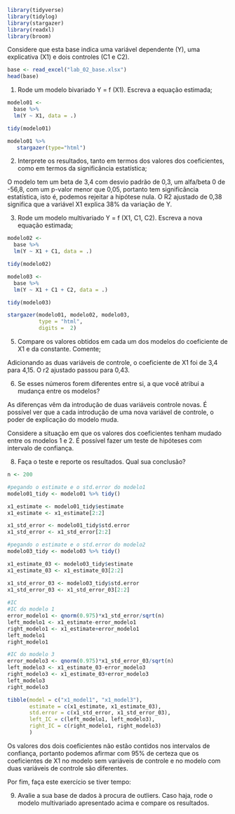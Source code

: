 ```r
library(tidyverse)
library(tidylog)
library(stargazer)
library(readxl)
library(broom)
```

Considere que esta base indica uma variável dependente (Y), uma explicativa (X1) e dois controles (C1 e C2). 

```r
base <- read_excel("lab_02_base.xlsx")
head(base)
```

1) Rode um modelo bivariado Y = f (X1). Escreva a equação estimada;

```r
modelo01 <- 
  base %>% 
  lm(Y ~ X1, data = .)

tidy(modelo01)
```
```r
modelo01 %>% 
   stargazer(type="html")
```



  2) Interprete os resultados, tanto em termos dos valores dos coeficientes, como em termos da significância estatística;

O modelo tem um beta de 3,4 com desvio padrão de 0,3, um alfa/beta 0 de -56,8, com um p-valor menor que 0,05, portanto tem significância estatística, isto é, podemos rejeitar a hipótese nula. O R2 ajustado de 0,38 significa que a variável X1 explica 38% da variação de Y. 

    
  3) Rode um modelo multivariado Y = f (X1, C1, C2). Escreva a nova equação estimada;

```r
modelo02 <- 
  base %>% 
  lm(Y ~ X1 + C1, data = .)

tidy(modelo02)
```


```r
modelo03 <- 
  base %>% 
  lm(Y ~ X1 + C1 + C2, data = .)

tidy(modelo03)
```

```r
stargazer(modelo01, modelo02, modelo03, 
          type = "html",
          digits =  2)
```


  5) Compare os valores obtidos em cada um dos modelos do coeficiente de X1 e da constante. Comente;   

Adicionando as duas variáveis de controle, o coeficiente de X1 foi de 3,4 para 4,15. O r2 ajustado passou para 0,43.

  6) Se esses números forem diferentes entre si, a que você atribui a mudança entre os modelos?
  
As diferenças vêm da introdução de duas variáveis controle novas. É possível ver que a cada introdução de uma nova variável de controle, o poder de explicação do modelo muda. 

Considere a situação em que os valores dos coeficientes tenham mudado entre os modelos 1 e 2.
É possível fazer um teste de hipóteses com intervalo de confiança. 
    
8) Faça o teste e reporte os resultados. Qual sua conclusão?

```r
n <- 200

#pegando o estimate e o std.error do modelo1
modelo01_tidy <- modelo01 %>% tidy()

x1_estimate <- modelo01_tidy$estimate
x1_estimate <- x1_estimate[2:2]

x1_std_error <- modelo01_tidy$std.error
x1_std_error <- x1_std_error[2:2]

#pegando o estimate e o std.error do modelo2
modelo03_tidy <- modelo03 %>% tidy()

x1_estimate_03 <- modelo03_tidy$estimate
x1_estimate_03 <- x1_estimate_03[2:2]

x1_std_error_03 <- modelo03_tidy$std.error
x1_std_error_03 <- x1_std_error_03[2:2]
  
#IC
#IC do modelo 1
error_modelo1 <- qnorm(0.975)*x1_std_error/sqrt(n)
left_modelo1 <- x1_estimate-error_modelo1
right_modelo1 <- x1_estimate+error_modelo1
left_modelo1
right_modelo1

#IC do modelo 3
error_modelo3 <- qnorm(0.975)*x1_std_error_03/sqrt(n)
left_modelo3 <- x1_estimate_03-error_modelo3
right_modelo3 <- x1_estimate_03+error_modelo3
left_modelo3
right_modelo3

```

```r
tibble(model = c("x1_model1", "x1_model3"),
       estimate = c(x1_estimate, x1_estimate_03),
       std.error = c(x1_std_error, x1_std_error_03),
       left_IC = c(left_modelo1, left_modelo3),
       right_IC = c(right_modelo1, right_modelo3)
       )
```

Os valores dos dois coeficientes não estão contidos nos intervalos de confiança, portanto podemos afirmar com 95% de certeza que os coeficientes de X1 no modelo sem variáveis de controle e no modelo com duas variáveis de controle são diferentes.


Por fim, faça este exercício se tiver tempo:
    
9) Avalie a sua base de dados à procura de outliers. Caso haja, rode o modelo multivariado apresentado acima e compare os resultados.



